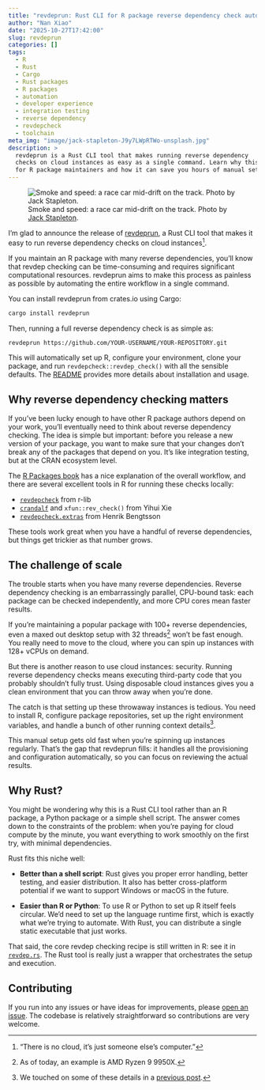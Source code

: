 ```yaml
---
title: "revdeprun: Rust CLI for R package reverse dependency check automation"
author: "Nan Xiao"
date: "2025-10-27T17:42:00"
slug: revdeprun
categories: []
tags:
  - R
  - Rust
  - Cargo
  - Rust packages
  - R packages
  - automation
  - developer experience
  - integration testing
  - reverse dependency
  - revdepcheck
  - toolchain
meta_img: "image/jack-stapleton-J9y7LWpRTWo-unsplash.jpg"
description: >
  revdeprun is a Rust CLI tool that makes running reverse dependency
  checks on cloud instances as easy as a single command. Learn why this matters
  for R package maintainers and how it can save you hours of manual setup.
---
```


![Smoke and speed: a race car mid-drift on the track.
Photo by [Jack Stapleton](https://unsplash.com/photos/J9y7LWpRTWo).
](/image/jack-stapleton-J9y7LWpRTWo-unsplash.jpg)

I'm glad to announce the release of
[revdeprun](https://crates.io/crates/revdeprun), a Rust CLI tool that makes
it easy to run reverse dependency checks on cloud instances[^1].

[^1]: "There is no cloud, it's just someone else's computer."

If you maintain an R package with many reverse dependencies, you'll know that
revdep checking can be time-consuming and requires significant computational
resources. revdeprun aims to make this process as painless as possible by
automating the entire workflow in a single command.

You can install revdeprun from crates.io using Cargo:

```bash
cargo install revdeprun
```

Then, running a full reverse dependency check is as simple as:

```bash
revdeprun https://github.com/YOUR-USERNAME/YOUR-REPOSITORY.git
```

This will automatically set up R, configure your environment, clone your package,
and run `revdepcheck::revdep_check()` with all the sensible defaults.
The [README](https://github.com/nanxstats/revdeprun) provides more details about
installation and usage.

## Why reverse dependency checking matters

If you've been lucky enough to have other R package authors depend on your work,
you'll eventually need to think about reverse dependency checking.
The idea is simple but important: before you release a new version of your package,
you want to make sure that your changes don't break any of the packages that
depend on you. It's like integration testing, but at the CRAN ecosystem level.

The [R Packages book](https://r-pkgs.org/release.html#sec-release-revdep-checks)
has a nice explanation of the overall workflow, and there are several excellent
tools in R for running these checks locally:

- [`revdepcheck`](https://github.com/r-lib/revdepcheck) from r-lib
- [`crandalf`](https://github.com/yihui/crandalf) and `xfun::rev_check()` from Yihui Xie
- [`revdepcheck.extras`](https://github.com/HenrikBengtsson/revdepcheck.extras) from Henrik Bengtsson

These tools work great when you have a handful of reverse dependencies,
but things get trickier as that number grows.

## The challenge of scale

The trouble starts when you have many reverse dependencies.
Reverse dependency checking is an embarrassingly parallel, CPU-bound task:
each package can be checked independently, and more CPU cores mean faster results.

If you're maintaining a popular package with 100+ reverse dependencies,
even a maxed out desktop setup with 32 threads[^3] won't be fast enough.
You really need to move to the cloud, where you can spin up instances
with 128+ vCPUs on demand.

[^3]: As of today, an example is AMD Ryzen 9 9950X.

But there is another reason to use cloud instances: security.
Running reverse dependency checks means executing third-party code
that you probably shouldn't fully trust. Using disposable cloud instances
gives you a clean environment that you can throw away when you're done.

The catch is that setting up these throwaway instances is tedious.
You need to install R, configure package repositories, set up the right
environment variables, and handle a bunch of other running context details[^2].

[^2]: We touched on some of these details in a
[previous post](https://nanx.me/blog/post/ggsci-3-1-0/).

This manual setup gets old fast when you're spinning up instances regularly.
That's the gap that revdeprun fills: it handles all the provisioning and
configuration automatically, so you can focus on reviewing the actual results.

## Why Rust?

You might be wondering why this is a Rust CLI tool rather than an R package,
a Python package or a simple shell script. The answer comes down to the
constraints of the problem: when you're paying for cloud compute by the minute,
you want everything to work smoothly on the first try, with minimal dependencies.

Rust fits this niche well:

- **Better than a shell script**: Rust gives you proper error handling,
  better testing, and easier distribution. It also has better cross-platform
  potential if we want to support Windows or macOS in the future.

- **Easier than R or Python**: To use R or Python to set up R itself
  feels circular. We'd need to set up the language runtime first,
  which is exactly what we're trying to automate. With Rust, you can distribute
  a single static executable that just works.

That said, the core revdep checking recipe is still written in R:
see it in [`revdep.rs`
](https://github.com/nanxstats/revdeprun/blob/main/src/revdep.rs).
The Rust tool is really just a wrapper that orchestrates
the setup and execution.

## Contributing

If you run into any issues or have ideas for improvements, please
[open an issue](https://github.com/nanxstats/revdeprun/issues).
The codebase is relatively straightforward so contributions are very welcome.
